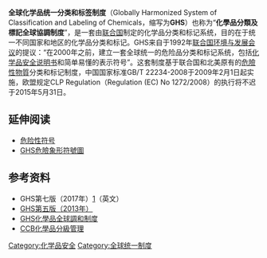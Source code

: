 '''全球化学品统一分类和标签制度'''（Globally Harmonized System of Classification and Labeling of Chemicals，缩写为'''GHS'''）也称为“'''化學品分類及標記全球協調制度'''”，是一套由[[联合国|联合国]]制定的化学品分类和标记系统，目的在于统一不同国家和地区的化学品分类和标记。GHS来自于1992年[[地球高峰會|联合国环境与发展会议]]的提议：“在2000年之前，建立一套全球统一的危险品分类和标记系统，包括[[化学品安全说明书|化学品安全说明书]]和简单易懂的表示符号”。这套制度基于联合国和北美原有的[[危險性物質|危險性物質]]分类和标记制度，中国国家标准GB/T 22234-2008于2009年2月1日起实施，欧盟规定CLP Regulation（Regulation (EC) No 1272/2008）的执行将不迟于2015年5月31日。

==延伸阅读==
*[[危险性符号|危险性符号]]
*[[GHS危險象形符號圖|GHS危險象形符號圖]]

== 参考资料 ==
{{commons category|GHS pictograms}}
* GHS第七版（2017年）[http://www.unece.org/trans/danger/publi/ghs/ghs_rev07/07files_e0.html]{{Wayback|url=http://www.unece.org/trans/danger/publi/ghs/ghs_rev07/07files_e0.html |date=20170904151649 }}（英文）
* [http://www.unece.org/trans/danger/publi/ghs/ghs_rev05/05files_e.html GHS第五版（2013年）]{{Wayback|url=http://www.unece.org/trans/danger/publi/ghs/ghs_rev05/05files_e.html |date=20160121003000 }}{{en}}
* [http://ghs.osha.gov.tw/CHT/intro/AnnounceData3.aspx GHS化學品全球調和制度]{{Wayback|url=http://ghs.osha.gov.tw/CHT/intro/AnnounceData3.aspx |date=20150629115751 }}{{zh-tw}}
* [http://ccb.osha.gov.tw/content/info/AboutCCB.aspx?classid=1 CCB化學品分級管理]{{Wayback|url=http://ccb.osha.gov.tw/content/info/AboutCCB.aspx?classid=1 |date=20151017063830 }}{{zh-tw}}

{{chem-stub}}

[[Category:化学品安全|Category:化学品安全]]
[[Category:全球统一制度|Category:全球统一制度]]